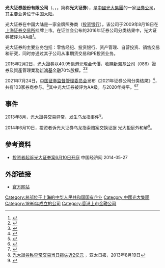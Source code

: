 {{Infobox_Company |
  company_name_zh = 光大证券股份有限公司 |
  company_name = 光大证券股份有限公司 |
  company_logo = [[File:Everbrightsecurities.png|File:Everbrightsecurities.png]] |
  company_type = [[上市公司|上市公司]]|
  market_information ={{SSE|600030}} |
  foundation =  1996年 |
  location =[[中國|中國]][[上海|上海]] |
  industry = [[投資銀行|投資銀行]] |
  chairman = [[郭新双|郭新双]]<ref>{{cite web|url=http://www.ebscn.com/main/tzzgx/gszl/dsh/index.shtml|title=董事会|access-date=2016-10-18|publisher=光大证券|archive-url=https://web.archive.org/web/20161021213631/http://www.ebscn.com/main/tzzgx/gszl/dsh/index.shtml|archive-date=2016-10-21|dead-url=yes}}</ref>| 
  sales =  |
  profit =  |
  asset =  |
  market_value = |
  num_employees = |
  revenue = |
  products = |
  parent = [[中國光大集團|中國光大集團]]25.15%<br>[[中國光大控股|中國光大控股]]24.71% <br>[[香港中央结算(代理人)有限公司|香港中央结算(代理人)有限公司]]15.26%|
  subsid         =[[大成基金管理有限公司|大成基金管理有限公司]]25%|
  homepage = [http://www.ebscn.com/ 光大證券股份有限公司] |
}}
'''光大证券股份有限公司'''（{{sse|601788}}、{{hkex|6178}}，'''{{lang|en|Everbright Securities Co. Ltd}}'''，简称'''光大证券'''），是[[中國光大集團|中國光大集團]]的一家[[证券公司|证券公司]]，其主要业务位于[[中国大陆|中国大陆]]。

光大证券在中国大陆是一家全牌照券商（[[投资银行|投资银行]]）。该公司于2009年8月18日在[[上海证券交易所|上海证券交易所]]挂牌上市。在证监会公布的2016年证券公司分类结果中，光大证券被评为AA级<ref>{{cite news|author1=证券公司分类评价专家评审委员会|title=证监会公布2016年证券公司分类结果|url=http://www.sac.net.cn/hyfw/hydt/201607/t20160718_128461.html|accessdate=2017-05-10|date=2016-07-15|archive-date=2017-04-12|archive-url=https://web.archive.org/web/20170412120918/http://www.sac.net.cn/hyfw/hydt/201607/t20160718_128461.html|dead-url=yes}}</ref>。

光大证券的主要业务包括：零售经纪、投资银行、资产管理、自营投资、销售交易和研究，同时亦通过其子公司从事期货交易和PE投资业务。

2015年2月2日，光大證券以40.95億港元現金代價，收購[[新鴻基公司|新鴻基公司]]（086）證券及資產管理業務[[新鴻基金融集團|新鴻基金融]]70%股權。<ref>{{cite news |title=[交易时间]公司公告 光大证券：41亿港元控股新鸿基金融集团 |url=https://tv.cctv.com/2015/02/03/VIDE1422938881121213.shtml |accessdate=2021-11-10 |work=CCTV |archive-date=2021-11-10 |archive-url=https://web.archive.org/web/20211110064407/https://tv.cctv.com/2015/02/03/VIDE1422938881121213.shtml |dead-url=no }}</ref><ref>{{cite news |title=光大证券国际化布局 40.95亿港元收购新鸿基金融 _中国经济网——国家经济门户 |url=http://finance.ce.cn/rolling/201502/03/t20150203_4495789.shtml |accessdate=2021-11-10 |work=中国经济网 |archive-date=2021-11-10 |archive-url=https://web.archive.org/web/20211110063000/http://finance.ce.cn/rolling/201502/03/t20150203_4495789.shtml |dead-url=no }}</ref>

2021年7月24日，[[中国证券监督管理委员会|中国证券监督管理委员会]]发布《2021年证券公司分类结果》<ref>{{cite news |title=103家券商2021年度评级“放榜” 26升27降 八成上市券商跻身A类 |url=https://finance.huanqiu.com/article/445pjUgA01M |accessdate=2021-11-10 |work=环球网 |archive-date=2021-11-14 |archive-url=https://web.archive.org/web/20211114033747/https://finance.huanqiu.com/article/445pjUgA01M |dead-url=no }}</ref>，共有103家券商参与。<ref>{{cite news |title=103家券商2021年度评级“放榜” 26升27降 八成上市券商跻身A类 |url=http://www.cs.com.cn/qs/202107/t20210726_6187539.html |accessdate=2021-11-10 |work=中证网 |archive-date=2021-08-06 |archive-url=https://web.archive.org/web/20210806211137/http://cs.com.cn/qs/202107/t20210726_6187539.html |dead-url=no }}</ref>其中光大证券被评为AA级，与2020年持平。<ref>{{cite news |title=百家券商分类榜单出炉，海通证券降BBB级、恒泰国都连降四级 |url=https://www.jiemian.com/article/6435301.html |accessdate=2021-11-10 |work=界面新闻 |archive-date=2021-11-14 |archive-url=https://web.archive.org/web/20211114033720/https://www.jiemian.com/article/6435301.html |dead-url=no }}</ref><ref>{{cite news |title=券商新座次表出炉：兴业证券等3家新晋AA，海通跌出A类 |url=https://www.yicai.com/news/101120015.html |accessdate=2021-11-10 |work=一财网 |archive-date=2021-11-27 |archive-url=https://web.archive.org/web/20211127012515/https://www.yicai.com/news/101120015.html |dead-url=no }}</ref>

== 事件 ==
{{see|2013年光大乌龙指事件}}
2013年8月，光大證券交易异常，发生乌龙指事件<ref>[http://www.apdnews.com/news/32163.html 光大證券称异常交易当日损失近2亿元] {{Wayback|url=http://www.apdnews.com/news/32163.html |date=20140222000211 }}，亚太日报，2013年8月19日</ref>。

2014年6月10日，投资者诉光大证券乌龙指索赔案交换证据 光大拒庭外和解<ref>{{cite web|accessdate=2014-06-11|url=http://finance.ce.cn/rolling/201406/10/t20140610_2952340.shtml|title=投资者诉光大乌龙指索赔案交换证据 光大拒庭外和解|publisher=中国经济网|archive-date=2014-09-10|archive-url=https://web.archive.org/web/20140910145440/http://finance.ce.cn/rolling/201406/10/t20140610_2952340.shtml|dead-url=no}}</ref>。

== 參考資料 ==
{{reflist}}
*[http://finance1.ce.cn/rolling/201405/27/t20140527_2877945.shtml 投资者起诉光大证券案6月10日开庭] {{Wayback|url=http://finance1.ce.cn/rolling/201405/27/t20140527_2877945.shtml |date=20200922162004 }} 中国经济网 2014-05-27

==外部链接==
*[http://www.ebscn.com 官方网站] {{Wayback|url=http://www.ebscn.com/ |date=20211129205409 }}

{{中华人民共和国证券公司}}
{{中华人民共和国证券公司分类}}
{{CSI-300}}
{{主要投资银行}}

[[Category:总部位于上海的中华人民共和国国有企业|Category:总部位于上海的中华人民共和国国有企业]]
[[Category:中國光大集團|Category:中國光大集團]]
[[Category:1996年成立的公司|Category:1996年成立的公司]]
[[Category:香港上市金融公司|Category:香港上市金融公司]]